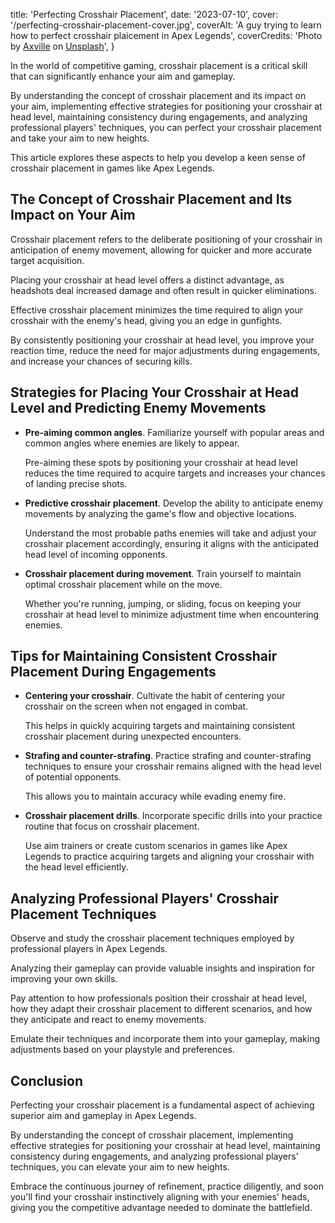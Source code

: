   title: 'Perfecting Crosshair Placement',
  date: '2023-07-10',
  cover: '/perfecting-crosshair-placement-cover.jpg',
  coverAlt:
    'A guy trying to learn how to perfect crosshair plaicement in Apex Legends',
  coverCredits:
    'Photo by <a href="https://unsplash.com/@axville?utm_source=unsplash&utm_medium=referral&utm_content=creditCopyText" rel="nofollow" target="_blank">Axville</a> on <a href="https://unsplash.com/photos/nkLivBi2Mvs?utm_source=unsplash&utm_medium=referral&utm_content=creditCopyText" rel="nofollow" target="_blank">Unsplash</a>',
}

In the world of competitive gaming, crosshair placement
is a critical skill that can significantly enhance your
aim and gameplay.

By understanding the concept of crosshair
placement and its impact on your aim, implementing effective
strategies for positioning your crosshair at head level,
maintaining consistency during engagements, and analyzing
professional players' techniques, you can perfect your
crosshair placement and take your aim to new heights.

This article explores these aspects to help you develop
a keen sense of crosshair placement in games like Apex Legends.

## The Concept of Crosshair Placement and Its Impact on Your Aim

Crosshair placement refers to the deliberate positioning
of your crosshair in anticipation of enemy movement,
allowing for quicker and more accurate target acquisition.

Placing your crosshair at head level offers a distinct advantage,
as headshots deal increased damage and often result in quicker eliminations.

Effective crosshair placement minimizes the time
required to align your crosshair with the enemy's head,
giving you an edge in gunfights.

By consistently positioning
your crosshair at head level, you improve your reaction time,
reduce the need for major adjustments during engagements,
and increase your chances of securing kills.

## Strategies for Placing Your Crosshair at Head Level and Predicting Enemy Movements

- **Pre-aiming common angles**. Familiarize yourself with popular areas
  and common angles where enemies are likely to appear.

  Pre-aiming these spots by positioning your crosshair at
  head level reduces the time required to acquire targets
  and increases your chances of landing precise shots.

- **Predictive crosshair placement**. Develop the ability
  to anticipate enemy movements by analyzing the game's
  flow and objective locations.

  Understand the most
  probable paths enemies will take and adjust your
  crosshair placement accordingly, ensuring it aligns
  with the anticipated head level of incoming opponents.

- **Crosshair placement during movement**. Train yourself
  to maintain optimal crosshair placement while on the
  move.

  Whether you're running, jumping, or sliding,
  focus on keeping your crosshair at head level to
  minimize adjustment time when encountering enemies.

## Tips for Maintaining Consistent Crosshair Placement During Engagements

- **Centering your crosshair**. Cultivate the habit of centering
  your crosshair on the screen when not engaged in combat.

  This helps in quickly acquiring targets and maintaining
  consistent crosshair placement during unexpected encounters.

- **Strafing and counter-strafing**. Practice strafing and
  counter-strafing techniques to ensure your crosshair
  remains aligned with the head level of potential opponents.

  This allows you to maintain accuracy while evading enemy fire.

- **Crosshair placement drills**. Incorporate specific
  drills into your practice routine that focus on
  crosshair placement.

  Use aim trainers or create
  custom scenarios in games like Apex Legends to
  practice acquiring targets and aligning your
  crosshair with the head level efficiently.

## Analyzing Professional Players' Crosshair Placement Techniques

Observe and study the crosshair placement techniques
employed by professional players in Apex Legends.

Analyzing their gameplay can provide valuable
insights and inspiration for improving your own skills.

Pay attention to how professionals position their
crosshair at head level, how they adapt their
crosshair placement to different scenarios,
and how they anticipate and react to enemy movements.

Emulate their techniques and incorporate them
into your gameplay, making adjustments based
on your playstyle and preferences.

## Conclusion

Perfecting your crosshair placement
is a fundamental aspect of achieving
superior aim and gameplay in Apex Legends.

By understanding the concept of crosshair placement,
implementing effective strategies for positioning
your crosshair at head level, maintaining consistency
during engagements, and analyzing professional players'
techniques, you can elevate your aim to new heights.

Embrace the continuous journey of refinement,
practice diligently, and soon you'll find your
crosshair instinctively aligning with your enemies' heads,
giving you the competitive advantage needed
to dominate the battlefield.
